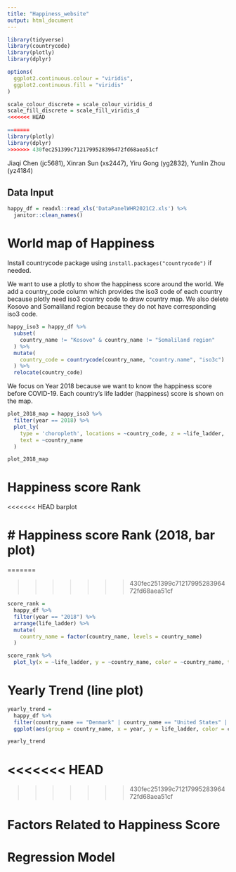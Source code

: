 ```yaml
---
title: "Happiness_website"
output: html_document
---
```


```r
library(tidyverse)
library(countrycode)
library(plotly)
library(dplyr)

options(
  ggplot2.continuous.colour = "viridis",
  ggplot2.continuous.fill = "viridis"
)

scale_colour_discrete = scale_colour_viridis_d
scale_fill_discrete = scale_fill_viridis_d
<<<<<<< HEAD

=======
library(plotly)
library(dplyr)
>>>>>>> 430fec251399c7121799528396472fd68aea51cf
```

Jiaqi Chen (jc5681),
Xinran Sun (xs2447),
Yiru Gong (yg2832),
Yunlin Zhou (yz4184)

## Data Input

```r
happy_df = readxl::read_xls('DataPanelWHR2021C2.xls') %>% 
  janitor::clean_names()

```


# World map of Happiness

Install countrycode package using `install.packages("countrycode")` if needed.

We want to use a plotly to show the happiness score around the world. We add a country_code column which provides the iso3 code of each country because plotly need iso3 country code to draw country map. We also delete Kosovo and Somaliland region because they do not have corresponding iso3 code. 

```r
happy_iso3 = happy_df %>% 
  subset(
    country_name != "Kosovo" & country_name != "Somaliland region"
  ) %>% 
  mutate(
    country_code = countrycode(country_name, "country.name", "iso3c")
  ) %>% 
  relocate(country_code)
```

We focus on Year 2018 because we want to know the happiness score before COVID-19. Each country's life ladder (happiness) score is shown on the map. 

```r
plot_2018_map = happy_iso3 %>% 
  filter(year == 2018) %>% 
  plot_ly(
    type = 'choropleth', locations = ~country_code, z = ~life_ladder,
    text = ~country_name
  )

plot_2018_map
```

# Happiness score Rank
<<<<<<< HEAD
barplot

# Happiness score Rank (2018, bar plot)
=======

=======

>>>>>>> 430fec251399c7121799528396472fd68aea51cf
```r
score_rank = 
  happy_df %>% 
  filter(year == "2018") %>% 
  arrange(life_ladder) %>% 
  mutate(
    country_name = factor(country_name, levels = country_name)
  )

score_rank %>% 
  plot_ly(x = ~life_ladder, y = ~country_name, color = ~country_name, type = "bar", colors = "viridis")
```


# Yearly Trend (line plot)
```r
yearly_trend = 
  happy_df %>% 
  filter(country_name == "Denmark" | country_name == "United States" | country_name == "China" | country_name == "Afghanistan" | country_name == "Mongolia" | country_name == "Haiti") %>% 
  ggplot(aes(group = country_name, x = year, y = life_ladder, color = country_name)) + geom_point(alpha = .5) + geom_line() 

yearly_trend
```
<<<<<<< HEAD
=======

>>>>>>> 430fec251399c7121799528396472fd68aea51cf


# Factors Related to Happiness Score

# Regression Model

